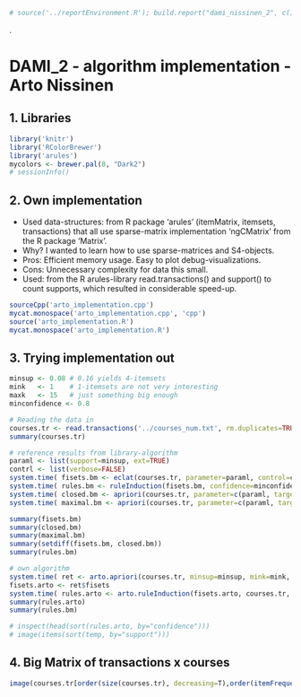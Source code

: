 ```r
# source('../reportEnvironment.R'); build.report("dami_nissinen_2", c(15), do.pdf=FALSE, toc=TRUE);
```
.  

DAMI_2 - algorithm implementation - Arto Nissinen
=================================================

1. Libraries
-----------

```r
library('knitr') 
library('RColorBrewer')
library('arules')
mycolors <- brewer.pal(8, "Dark2")
# sessionInfo()
```

2. Own implementation
----------------------

* Used data-structures: from R package 'arules' (itemMatrix, itemsets, transactions) that all use sparse-matrix implementation 'ngCMatrix' from the R package 'Matrix'.
* Why? I wanted to learn how to use sparse-matrices and S4-objects.
* Pros: Efficient memory usage. Easy to plot debug-visualizations.
* Cons: Unnecessary complexity for data this small.
* Used: from the R arules-library read.transactions() and support() to count supports, which resulted in considerable speed-up.
```r
sourceCpp('arto_implementation.cpp')
mycat.monospace('arto_implementation.cpp', 'cpp')
source('arto_implementation.R')
mycat.monospace('arto_implementation.R')
```

3. Trying implementation out
----------------------
```r
minsup <- 0.08 # 0.16 yields 4-itemsets
mink   <- 1    # 1-itemsets are not very interesting
maxk   <- 15   # just something big enough
minconfidence <- 0.8 

# Reading the data in
courses.tr <- read.transactions('../courses_num.txt', rm.duplicates=TRUE)
summary(courses.tr)
```

```r
# reference results from library-algorithm
paraml <- list(support=minsup, ext=TRUE)
contrl <- list(verbose=FALSE)
system.time( fisets.bm <- eclat(courses.tr, parameter=paraml, control=contrl) )
system.time( rules.bm <- ruleInduction(fisets.bm, confidence=minconfidence, control=contrl) )
system.time( closed.bm <- apriori(courses.tr, parameter=c(paraml, target="closed"), control=contrl) )
system.time( maximal.bm <- apriori(courses.tr, parameter=c(paraml, target="maximal"), control=contrl) )

summary(fisets.bm)
summary(closed.bm)
summary(maximal.bm)
summary(setdiff(fisets.bm, closed.bm))
summary(rules.bm)

# own algorithm
system.time( ret <- arto.apriori(courses.tr, minsup=minsup, mink=mink, maxk=maxk) )
fisets.arto <- ret$fisets
system.time( rules.arto <- arto.ruleInduction(fisets.arto, courses.tr, minconfidence=minconfidence))
summary(rules.arto)
summary(rules.bm)

# inspect(head(sort(rules.arto, by="confidence")))
# image(items(sort(temp, by="support")))

```

4. Big Matrix of transactions x courses
----------------------
```r
image(courses.tr[order(size(courses.tr), decreasing=T),order(itemFrequency(courses.tr), decreasing=T)])
```
